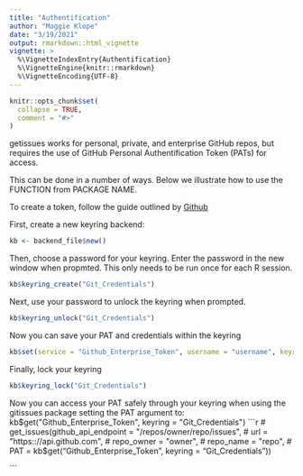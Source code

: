 ```yaml
---
title: "Authentification"
author: "Maggie Klope"
date: "3/19/2021"
output: rmarkdown::html_vignette
vignette: >
  %\VignetteIndexEntry{Authentification}
  %\VignetteEngine{knitr::rmarkdown}
  %\VignetteEncoding{UTF-8}
---
```


```r
knitr::opts_chunk$set(
  collapse = TRUE,
  comment = "#>"
)
```

getissues works for personal, private, and enterprise GitHub repos, but requires the use of GitHub Personal Authentification Token (PATs) for access.

This can be done in a number of ways.  Below we illustrate how to use the FUNCTION from PACKAGE NAME.

To create a token, follow the guide outlined by [Github](https://docs.github.com/en/github/authenticating-to-github/creating-a-personal-access-token)

First, create a new keyring backend:
```r
kb <- backend_file$new()
```

Then, choose a password for your keyring.  Enter the password in the new window when propmted.
This only needs to be run once for each R session.
```r
kb$keyring_create("Git_Credentials")
```

Next, use your password to unlock the keyring when prompted.
```r
kb$keyring_unlock("Git_Credentials") 
```

Now you can save your PAT and credentials within the keyring
```r
kb$set(service = "Github_Enterprise_Token", username = "username", keyring = "Git_Credentials")
```

Finally, lock your keyring
```r
kb$keyring_lock("Git_Credentials") 
```

Now you can access your PAT safely through your keyring when using the gitissues package setting the PAT argument to:
kb$get("Github_Enterprise_Token", keyring = "Git_Credentials")
```r
# get_issues(github_api_endpoint = "/repos/owner/repo/issues",
#            url = "https:://api.github.com",
#            repo_owner = "owner",
#            repo_name = "repo",
#            PAT = kb$get("Github_Enterprise_Token", keyring = "Git_Credentials"))

```
